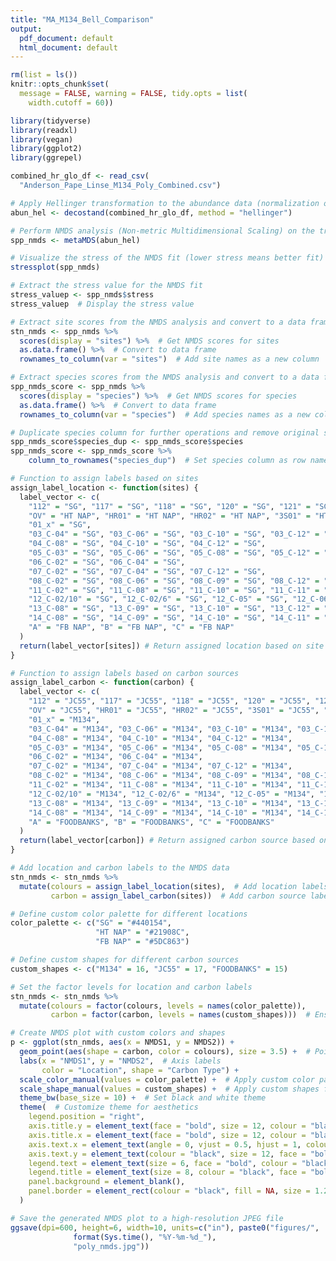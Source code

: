 ```yaml
---
title: "MA_M134_Bell_Comparison"
output:
  pdf_document: default
  html_document: default
---
```


```r
rm(list = ls())
knitr::opts_chunk$set(
  message = FALSE, warning = FALSE, tidy.opts = list(
    width.cutoff = 60))
```

```r
library(tidyverse)  
library(readxl)    
library(vegan)     
library(ggplot2)    
library(ggrepel) 
```

```r
combined_hr_glo_df <- read_csv(
  "Anderson_Pape_Linse_M134_Poly_Combined.csv") 
```

```r
# Apply Hellinger transformation to the abundance data (normalization of species data)
abun_hel <- decostand(combined_hr_glo_df, method = "hellinger")

# Perform NMDS analysis (Non-metric Multidimensional Scaling) on the transformed abundance data
spp_nmds <- metaMDS(abun_hel)

# Visualize the stress of the NMDS fit (lower stress means better fit)
stressplot(spp_nmds)

# Extract the stress value for the NMDS fit
stress_valuep <- spp_nmds$stress
stress_valuep  # Display the stress value
```

```r
# Extract site scores from the NMDS analysis and convert to a data frame
stn_nmds <- spp_nmds %>%
  scores(display = "sites") %>%  # Get NMDS scores for sites
  as.data.frame() %>%  # Convert to data frame
  rownames_to_column(var = "sites")  # Add site names as a new column

# Extract species scores from the NMDS analysis and convert to a data frame
spp_nmds_score <- spp_nmds %>%
  scores(display = "species") %>%  # Get NMDS scores for species
  as.data.frame() %>%  # Convert to data frame
  rownames_to_column(var = "species")  # Add species names as a new column

# Duplicate species column for further operations and remove original species column
spp_nmds_score$species_dup <- spp_nmds_score$species
spp_nmds_score <- spp_nmds_score %>%
    column_to_rownames("species_dup")  # Set species column as row names
```

```r
# Function to assign labels based on sites
assign_label_location <- function(sites) {
  label_vector <- c(
    "112" = "SG", "117" = "SG", "118" = "SG", "120" = "SG", "121" = "SG",
    "OV" = "HT NAP", "HR01" = "HT NAP", "HR02" = "HT NAP", "3S01" = "HT NAP", "3S02" = "HT NAP", "Axe" = "HT NAP",
    "01_x" = "SG",
    "03_C-04" = "SG", "03_C-06" = "SG", "03_C-10" = "SG", "03_C-12" = "SG",
    "04_C-08" = "SG", "04_C-10" = "SG", "04_C-12" = "SG",
    "05_C-03" = "SG", "05_C-06" = "SG", "05_C-08" = "SG", "05_C-12" = "SG", 
    "06_C-02" = "SG", "06_C-04" = "SG", 
    "07_C-02" = "SG", "07_C-04" = "SG", "07_C-12" = "SG",
    "08_C-02" = "SG", "08_C-06" = "SG", "08_C-09" = "SG", "08_C-12" = "SG", 
    "11_C-02" = "SG", "11_C-08" = "SG", "11_C-10" = "SG", "11_C-11" = "SG", "11_C-12" = "SG",
    "12_C-02/10" = "SG", "12_C-02/6" = "SG", "12_C-05" = "SG", "12_C-06" = "SG",
    "13_C-08" = "SG", "13_C-09" = "SG", "13_C-10" = "SG", "13_C-12" = "SG",
    "14_C-08" = "SG", "14_C-09" = "SG", "14_C-10" = "SG", "14_C-11" = "SG", 
    "A" = "FB NAP", "B" = "FB NAP", "C" = "FB NAP"
  )
  return(label_vector[sites]) # Return assigned location based on site
}

# Function to assign labels based on carbon sources
assign_label_carbon <- function(carbon) {
  label_vector <- c(
    "112" = "JC55", "117" = "JC55", "118" = "JC55", "120" = "JC55", "121" = "JC55",
    "OV" = "JC55", "HR01" = "JC55", "HR02" = "JC55", "3S01" = "JC55", "3S02" = "JC55", "Axe" = "JC55",
    "01_x" = "M134",
    "03_C-04" = "M134", "03_C-06" = "M134", "03_C-10" = "M134", "03_C-12" = "M134",
    "04_C-08" = "M134", "04_C-10" = "M134", "04_C-12" = "M134",
    "05_C-03" = "M134", "05_C-06" = "M134", "05_C-08" = "M134", "05_C-12" = "M134", 
    "06_C-02" = "M134", "06_C-04" = "M134", 
    "07_C-02" = "M134", "07_C-04" = "M134", "07_C-12" = "M134",
    "08_C-02" = "M134", "08_C-06" = "M134", "08_C-09" = "M134", "08_C-12" = "M134", 
    "11_C-02" = "M134", "11_C-08" = "M134", "11_C-10" = "M134", "11_C-11" = "M134", "11_C-12" = "M134",
    "12_C-02/10" = "M134", "12_C-02/6" = "M134", "12_C-05" = "M134", "12_C-06" = "M134",
    "13_C-08" = "M134", "13_C-09" = "M134", "13_C-10" = "M134", "13_C-12" = "M134",
    "14_C-08" = "M134", "14_C-09" = "M134", "14_C-10" = "M134", "14_C-11" = "M134", 
    "A" = "FOODBANKS", "B" = "FOODBANKS", "C" = "FOODBANKS"
  )
  return(label_vector[carbon]) # Return assigned carbon source based on site
}

# Add location and carbon labels to the NMDS data
stn_nmds <- stn_nmds %>%
  mutate(colours = assign_label_location(sites),  # Add location labels
         carbon = assign_label_carbon(sites))  # Add carbon source labels
```


```r
# Define custom color palette for different locations
color_palette <- c("SG" = "#440154", 
                   "HT NAP" = "#21908C", 
                   "FB NAP" = "#5DC863")

# Define custom shapes for different carbon sources
custom_shapes <- c("M134" = 16, "JC55" = 17, "FOODBANKS" = 15)

# Set the factor levels for location and carbon labels
stn_nmds <- stn_nmds %>%
  mutate(colours = factor(colours, levels = names(color_palette)), 
         carbon = factor(carbon, levels = names(custom_shapes)))  # Ensure correct order

# Create NMDS plot with custom colors and shapes
p <- ggplot(stn_nmds, aes(x = NMDS1, y = NMDS2)) +
  geom_point(aes(shape = carbon, color = colours), size = 3.5) +  # Points with color and shape mapping
  labs(x = "NMDS1", y = "NMDS2",  # Axis labels
       color = "Location", shape = "Carbon Type") +
  scale_color_manual(values = color_palette) +  # Apply custom color palette
  scale_shape_manual(values = custom_shapes) +  # Apply custom shapes for carbon types
  theme_bw(base_size = 10) +  # Set black and white theme
  theme(  # Customize theme for aesthetics
    legend.position = "right",
    axis.title.y = element_text(face = "bold", size = 12, colour = "black"),
    axis.title.x = element_text(face = "bold", size = 12, colour = "black"),
    axis.text.x = element_text(angle = 0, vjust = 0.5, hjust = 1, colour = "black", size = 12, face = "bold"),
    axis.text.y = element_text(colour = "black", size = 12, face = "bold"),
    legend.text = element_text(size = 6, face = "bold", colour = "black"),
    legend.title = element_text(size = 8, colour = "black", face = "bold"),
    panel.background = element_blank(),
    panel.border = element_rect(colour = "black", fill = NA, size = 1.2)
  )
```

```r
# Save the generated NMDS plot to a high-resolution JPEG file
ggsave(dpi=600, height=6, width=10, units=c("in"), paste0("figures/",
              format(Sys.time(), "%Y-%m-%d_"),
              "poly_nmds.jpg"))
```